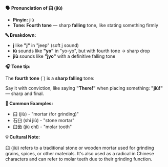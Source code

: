 **🗣️ Pronunciation of 臼 (jiù)**

- **Pinyin:** jiù
- **Tone: Fourth tone** — sharp **falling** tone, like stating something firmly

**🔤 Breakdown:**

- **j** like **"j"** in "jeep" (soft j sound)
- **iù** sounds like **"yo"** in "yo-yo", but with fourth tone → sharp drop
- **jiù** sounds like **"jyo"** with a definitive falling tone

**🎧 Tone tip:**

The **fourth tone** (ˋ) is a **sharp falling** tone:

Say it with conviction, like saying **"There!"** when placing something: **"jiù!"** — sharp and
final.

**📝 Common Examples:**

- 臼 (jiù) - "mortar (for grinding)"
- 石臼 (shí jiù) - "stone mortar"
- 臼齿 (jiù chǐ) - "molar tooth"

**💡 Cultural Note:**

臼 (jiù) refers to a traditional stone or wooden mortar used for grinding grains, spices, or other
materials. It's also used as a radical in Chinese characters and can refer to molar teeth due to
their grinding function.
